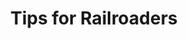 ---
publishDate: "Nov 08 2022"
title: "Tips for Railroaders"
description: "Learn new ideas for good sleep and overall health, and refresh yourself on tips you may not have used for a while."
image: "~/assets/images/sleep-problems.jpeg"
category: "Tips for Railroaders"
section: "Balance"
---